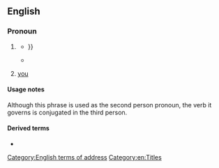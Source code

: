 ==English==

===Pronoun===
{{head|en|pronoun|head=[[your]] [[honor|Honor]]}}

# {{lb|en|formal|obsolete|addressing someone of higher rank or status than oneself}} {{l|en|you}}
#* {{RQ:Howell Epistolae|chapter=XXV. To the Right Honourable the Lord Conway, Principal Secretary of State to His Majesty, at Hampton Court.|date=8 September 1626|section=IV|page=177|passage=Touching the firſt, I refer my ſelf to '''your Honor'''s favourable Opinion, and the Character which my Lord ''S.'' and others ſhall give of me: {{...}}}}
#* {{quote-book|en|year=1847|author=George Washington|title=The Writings of George Washington: Being His Correspondence, Addresses|page=26|passage=The numbers of the French have been greatly magnified, as '''your Honor''' may see by a copy of the enclosed journal of a person, whom I sent out to gain intelligence.}}
# {{lb|en|formal|addressing a judge or magistrate}} [[you]]

====Usage notes====
Although this phrase is used as the second person pronoun, the verb it governs is conjugated in the third person.

====Derived terms====
* {{l|en|your Honors}}

[[Category:English terms of address]]
[[Category:en:Titles]]